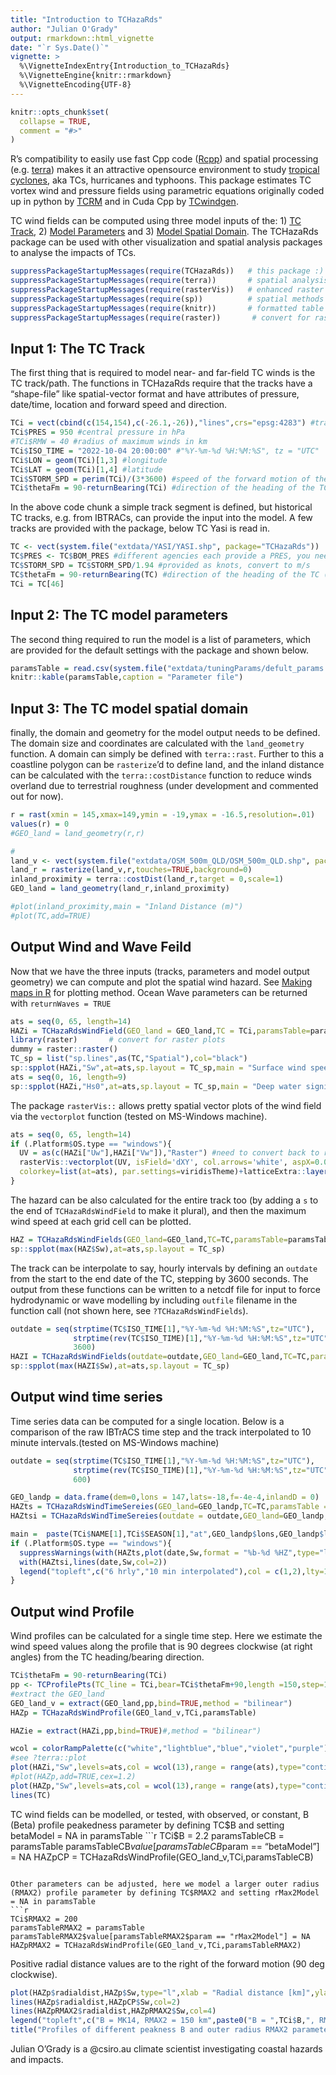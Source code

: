 ```yaml
---
title: "Introduction to TCHazaRds"
author: "Julian O'Grady"
output: rmarkdown::html_vignette
date: "`r Sys.Date()`"
vignette: >
  %\VignetteIndexEntry{Introduction_to_TCHazaRds}
  %\VignetteEngine{knitr::rmarkdown}
  %\VignetteEncoding{UTF-8}
---
```


```r
knitr::opts_chunk$set(
  collapse = TRUE,
  comment = "#>"
)
```

R's compatibility to easily use fast Cpp code ([Rcpp](https://github.com/RcppCore/Rcpp)) and spatial processing (e.g. [terra](https://github.com/rspatial/terra)) makes it an attractive opensource environment to study [tropical cyclones](https://en.wikipedia.org/wiki/Tropical_cyclone), aka TCs, hurricanes and typhoons. This package estimates TC vortex wind and pressure fields using parametric equations originally coded up in python by [TCRM](https://github.com/GeoscienceAustralia/tcrm) and in Cuda Cpp by [TCwindgen](https://github.com/CyprienBosserelle/TCwindgen).

TC wind fields can be computed using three model inputs of the: 1) [TC Track](#input1), 2) [Model Parameters](#input2) and 3) [Model Spatial Domain](#input3). The TCHazaRds package can be used with other visualization and spatial analysis packages to analyse the impacts of TCs.

```r
suppressPackageStartupMessages(require(TCHazaRds))   # this package :)
suppressPackageStartupMessages(require(terra))       # spatial analysis
suppressPackageStartupMessages(require(rasterVis))   # enhanced raster visualization https://oscarperpinan.github.io/rastervis/
suppressPackageStartupMessages(require(sp))          # spatial methods and plotting
suppressPackageStartupMessages(require(knitr))       # formatted table
suppressPackageStartupMessages(require(raster))       # convert for raster plots

```

<a name="input1"></a>

## Input 1: The TC Track  

The first thing that is required to model near- and far-field TC winds is the TC track/path. The functions in TCHazaRds require that the tracks have a "shape-file" like spatial-vector format and have attributes of pressure, date/time, location and forward speed and direction. 

```r
TCi = vect(cbind(c(154,154),c(-26.1,-26)),"lines",crs="epsg:4283") #track line segment
TCi$PRES = 950 #central pressure in hPa
#TCi$RMW = 40 #radius of maximum winds in km
TCi$ISO_TIME = "2022-10-04 20:00:00" #"%Y-%m-%d %H:%M:%S", tz = "UTC"
TCi$LON = geom(TCi)[1,3] #longitude
TCi$LAT = geom(TCi)[1,4] #latitude
TCi$STORM_SPD = perim(TCi)/(3*3600) #speed of the forward motion of the TC m/s
TCi$thetaFm = 90-returnBearing(TCi) #direction of the heading of the TC (Cartesian, clockwise from x axis)

```

In the above code chunk a simple track segment is defined, but historical TC tracks, e.g. from IBTRACs, can provide the input into the model. A few tracks are provided with the package, below TC Yasi is read in.

```r
TC <- vect(system.file("extdata/YASI/YASI.shp", package="TCHazaRds"))
TC$PRES <- TC$BOM_PRES #different agencies each provide a PRES, you need to chose one. 
TC$STORM_SPD = TC$STORM_SPD/1.94 #provided as knots, convert to m/s
TC$thetaFm = 90-returnBearing(TC) #direction of the heading of the TC (Cartesian, clockwise from x axis)
TCi = TC[46]
```

<a name="input2"></a>

## Input 2: The TC model parameters  

The second thing required to run the model is a list of parameters, which are provided for the default settings with the package and shown below.

```r
paramsTable = read.csv(system.file("extdata/tuningParams/defult_params.csv",package = "TCHazaRds"))
knitr::kable(paramsTable,caption = "Parameter file")
```
<a name="Input3"></a>

## Input 3: The TC model spatial domain  

finally, the domain and geometry for the model output needs to be defined. The domain size and coordinates are calculated with the `land_geometry` function. A domain can simply be defined with `terra::rast`. Further to this a coastline polygon can be `rasterize`'d to define land, and the inland distance can be calculated with the `terra::costDistance` function to reduce winds overland due to terrestrial roughness (under development and commented out for now). 

```r
r = rast(xmin = 145,xmax=149,ymin = -19,ymax = -16.5,resolution=.01)
values(r) = 0
#GEO_land = land_geometry(r,r)

#
land_v <- vect(system.file("extdata/OSM_500m_QLD/OSM_500m_QLD.shp", package="TCHazaRds"))
land_r = rasterize(land_v,r,touches=TRUE,background=0)
inland_proximity = terra::costDist(land_r,target = 0,scale=1)
GEO_land = land_geometry(land_r,inland_proximity)

#plot(inland_proximity,main = "Inland Distance (m)")
#plot(TC,add=TRUE)

```

## Output Wind and Wave Feild 
Now that we have the three inputs (tracks, parameters and model output geometry) we can compute and plot the spatial wind hazard. See [Making maps in R](https://r.geocompx.org/adv-map.html) for plotting method. Ocean Wave parameters can be returned with `returnWaves = TRUE`

```r
ats = seq(0, 65, length=14)
HAZi = TCHazaRdsWindField(GEO_land = GEO_land,TC = TCi,paramsTable=paramsTable,returnWaves = TRUE)
library(raster)       # convert for raster plots
dummy = raster::raster() 
TC_sp = list("sp.lines",as(TC,"Spatial"),col="black")
sp::spplot(HAZi,"Sw",at=ats,sp.layout = TC_sp,main = "Surface wind speed [m/s]")
ats = seq(0, 16, length=9)
sp::spplot(HAZi,"Hs0",at=ats,sp.layout = TC_sp,main = "Deep water significant wave height [m]")

```

The package `rasterVis::` allows pretty spatial vector plots of the wind field via the `vectorplot` function (tested on MS-Windows machine).

```r
ats = seq(0, 65, length=14)
if (.Platform$OS.type == "windows"){
  UV = as(c(HAZi["Uw"],HAZi["Vw"]),"Raster") #need to convert back to raster
  rasterVis::vectorplot(UV, isField='dXY', col.arrows='white', aspX=0.002,aspY=0.002,at=ats ,
  colorkey=list(at=ats), par.settings=viridisTheme)+latticeExtra::layer(sp.lines(as(TC,"Spatial"),col="red"))
}
```

The hazard can be also calculated for the entire track too (by adding a `s` to the end of `TCHazaRdsWindField` to make it plural), and then the maximum wind speed at each grid cell can be plotted.

```r
HAZ = TCHazaRdsWindFields(GEO_land=GEO_land,TC=TC,paramsTable=paramsTable)
sp::spplot(max(HAZ$Sw),at=ats,sp.layout = TC_sp)
```

The track can be interpolate to say, hourly intervals by defining an `outdate` from the start to the end date of the TC, stepping by 3600 seconds.
The output from these functions can be written to a netcdf file for input to force hydrodynamic or wave modelling by including `outfile` filename in the function call (not shown here, see `?TCHazaRdsWindFields`). 

```r
outdate = seq(strptime(TC$ISO_TIME[1],"%Y-%m-%d %H:%M:%S",tz="UTC"),
              strptime(rev(TC$ISO_TIME)[1],"%Y-%m-%d %H:%M:%S",tz="UTC"),
              3600)
HAZI = TCHazaRdsWindFields(outdate=outdate,GEO_land=GEO_land,TC=TC,paramsTable=paramsTable)
sp::spplot(max(HAZI$Sw),at=ats,sp.layout = TC_sp)
```

## Output wind time series  


Time series data can be computed for a single location. Below is a comparison of the raw IBTrACS time step and the track interpolated to 10 minute intervals.(tested on MS-Windows machine) 

```r

outdate = seq(strptime(TC$ISO_TIME[1],"%Y-%m-%d %H:%M:%S",tz="UTC"),
              strptime(rev(TC$ISO_TIME)[1],"%Y-%m-%d %H:%M:%S",tz="UTC"),
              600)

GEO_landp = data.frame(dem=0,lons = 147,lats=-18,f=-4e-4,inlandD = 0)
HAZts = TCHazaRdsWindTimeSereies(GEO_land=GEO_landp,TC=TC,paramsTable = paramsTable)
HAZtsi = TCHazaRdsWindTimeSereies(outdate = outdate,GEO_land=GEO_landp,TC=TC,paramsTable = paramsTable)

main =  paste(TCi$NAME[1],TCi$SEASON[1],"at",GEO_landp$lons,GEO_landp$lats)
if (.Platform$OS.type == "windows"){ 
  suppressWarnings(with(HAZts,plot(date,Sw,format = "%b-%d %HZ",type="l",main = main,ylab = "Wind speed [m/s]")))
  with(HAZtsi,lines(date,Sw,col=2))
  legend("topleft",c("6 hrly","10 min interpolated"),col = c(1,2),lty=1)
}
```

## Output wind Profile 

Wind profiles can be calculated for a single time step. Here we estimate the wind speed values along the profile that is 90 degrees clockwise (at right angles) from the TC heading/bearing direction.

```r
TCi$thetaFm = 90-returnBearing(TCi)
pp <- TCProfilePts(TC_line = TCi,bear=TCi$thetaFm+90,length =150,step=1)
#extract the GEO_land
GEO_land_v = extract(GEO_land,pp,bind=TRUE,method = "bilinear")
HAZp = TCHazaRdsWindProfile(GEO_land_v,TCi,paramsTable)

HAZie = extract(HAZi,pp,bind=TRUE)#,method = "bilinear")

wcol = colorRampPalette(c("white","lightblue","blue","violet","purple"))
#see ?terra::plot
plot(HAZi,"Sw",levels=ats,col = wcol(13),range = range(ats),type="continuous",all_levels=TRUE)
#plot(HAZp,add=TRUE,cex=1.2)
plot(HAZp,"Sw",levels=ats,col = wcol(13),range = range(ats),type="continuous",border="grey")#,all_levels=TRUE)
lines(TC)
```

TC wind fields can be modelled, or tested, with observed, or constant, B (Beta) profile peakedness parameter by defining TC$B and setting betaModel = NA in paramsTable
```r
TCi$B = 2.2
paramsTableCB = paramsTable
paramsTableCB$value[paramsTableCB$param == "betaModel"] = NA
HAZpCP = TCHazaRdsWindProfile(GEO_land_v,TCi,paramsTableCB)

```

Other parameters can be adjusted, here we model a larger outer radius (RMAX2) profile parameter by defining TC$RMAX2 and setting rMax2Model = NA in paramsTable
```r
TCi$RMAX2 = 200
paramsTableRMAX2 = paramsTable
paramsTableRMAX2$value[paramsTableRMAX2$param == "rMax2Model"] = NA
HAZpRMAX2 = TCHazaRdsWindProfile(GEO_land_v,TCi,paramsTableRMAX2)

```


Positive radial distance values are to the right of the forward motion (90 deg clockwise).

```r
plot(HAZp$radialdist,HAZp$Sw,type="l",xlab = "Radial distance [km]",ylab = "Wind speed [m/s]",ylim = c(0,70));grid()
lines(HAZp$radialdist,HAZpCP$Sw,col=2)
lines(HAZpRMAX2$radialdist,HAZpRMAX2$Sw,col=4)
legend("topleft",c("B = MK14, RMAX2 = 150 km",paste0("B = ",TCi$B,", RMAX2 = 150 km"),paste0("B = MK14, RMAX2 = ",TCi$RMAX2," km")),lty=1,col = c(1,2,4),cex=.7)
title("Profiles of different peakness B and outer radius RMAX2 parameters",cex.main=.9)

```


Julian O'Grady is a @csiro.au climate scientist investigating coastal hazards and impacts.


